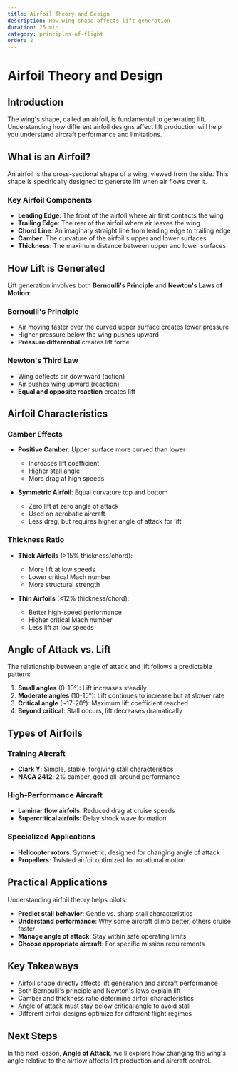 ```yaml
---
title: Airfoil Theory and Design
description: How wing shape affects lift generation
duration: 25 min
category: principles-of-flight
order: 2
---
```


# Airfoil Theory and Design

## Introduction

The wing's shape, called an airfoil, is fundamental to generating lift. Understanding how different airfoil designs affect lift production will help you understand aircraft performance and limitations.

## What is an Airfoil?

An airfoil is the cross-sectional shape of a wing, viewed from the side. This shape is specifically designed to generate lift when air flows over it.

### Key Airfoil Components

- **Leading Edge**: The front of the airfoil where air first contacts the wing
- **Trailing Edge**: The rear of the airfoil where air leaves the wing
- **Chord Line**: An imaginary straight line from leading edge to trailing edge
- **Camber**: The curvature of the airfoil's upper and lower surfaces
- **Thickness**: The maximum distance between upper and lower surfaces

## How Lift is Generated

Lift generation involves both **Bernoulli's Principle** and **Newton's Laws of Motion**:

### Bernoulli's Principle
- Air moving faster over the curved upper surface creates lower pressure
- Higher pressure below the wing pushes upward
- **Pressure differential** creates lift force

### Newton's Third Law
- Wing deflects air downward (action)
- Air pushes wing upward (reaction)
- **Equal and opposite reaction** creates lift

## Airfoil Characteristics

### Camber Effects
- **Positive Camber**: Upper surface more curved than lower
  - Increases lift coefficient
  - Higher stall angle
  - More drag at high speeds
  
- **Symmetric Airfoil**: Equal curvature top and bottom
  - Zero lift at zero angle of attack
  - Used on aerobatic aircraft
  - Less drag, but requires higher angle of attack for lift

### Thickness Ratio
- **Thick Airfoils** (&gt;15% thickness/chord):
  - More lift at low speeds
  - Lower critical Mach number
  - More structural strength
  
- **Thin Airfoils** (&lt;12% thickness/chord):
  - Better high-speed performance
  - Higher critical Mach number
  - Less lift at low speeds

## Angle of Attack vs. Lift

The relationship between angle of attack and lift follows a predictable pattern:

1. **Small angles** (0-10°): Lift increases steadily
2. **Moderate angles** (10-15°): Lift continues to increase but at slower rate
3. **Critical angle** (~17-20°): Maximum lift coefficient reached
4. **Beyond critical**: Stall occurs, lift decreases dramatically

## Types of Airfoils

### Training Aircraft
- **Clark Y**: Simple, stable, forgiving stall characteristics
- **NACA 2412**: 2% camber, good all-around performance

### High-Performance Aircraft
- **Laminar flow airfoils**: Reduced drag at cruise speeds
- **Supercritical airfoils**: Delay shock wave formation

### Specialized Applications
- **Helicopter rotors**: Symmetric, designed for changing angle of attack
- **Propellers**: Twisted airfoil optimized for rotational motion

## Practical Applications

Understanding airfoil theory helps pilots:
- **Predict stall behavior**: Gentle vs. sharp stall characteristics
- **Understand performance**: Why some aircraft climb better, others cruise faster
- **Manage angle of attack**: Stay within safe operating limits
- **Choose appropriate aircraft**: For specific mission requirements

## Key Takeaways

- Airfoil shape directly affects lift generation and aircraft performance
- Both Bernoulli's principle and Newton's laws explain lift
- Camber and thickness ratio determine airfoil characteristics
- Angle of attack must stay below critical angle to avoid stall
- Different airfoil designs optimize for different flight regimes

## Next Steps

In the next lesson, **Angle of Attack**, we'll explore how changing the wing's angle relative to the airflow affects lift production and aircraft control.